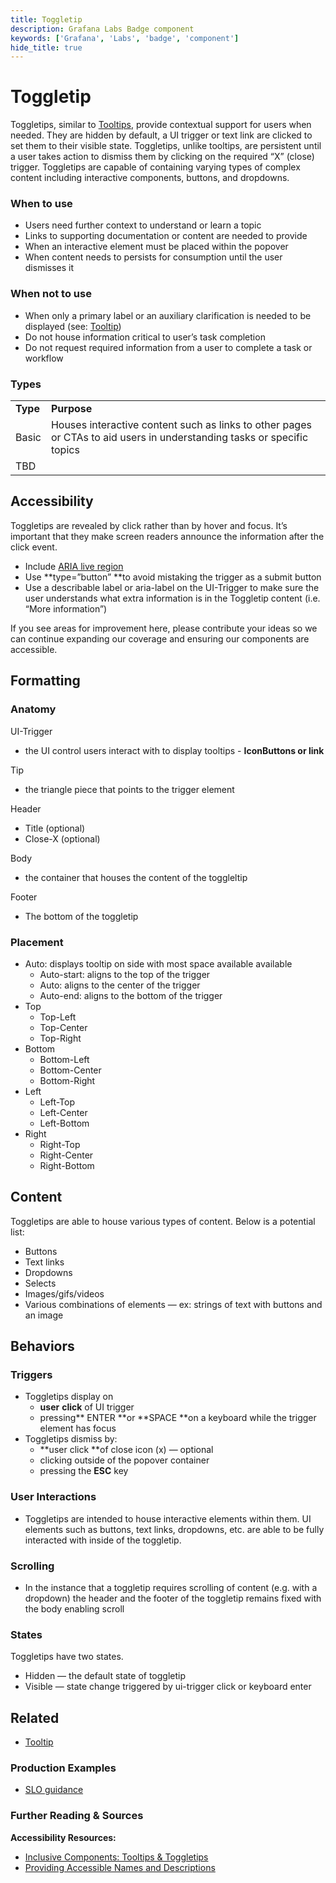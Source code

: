```yaml
---
title: Toggletip
description: Grafana Labs Badge component
keywords: ['Grafana', 'Labs', 'badge', 'component']
hide_title: true
---
```



# Toggletip <Badge text='draft' color='orange'></Badge>

Toggletips, similar to [Tooltips](/design-system/Components/tooltip), provide contextual support for users when needed. They are hidden by default, a UI trigger or text link are clicked to set them to their visible state. Toggletips, unlike tooltips, are persistent until a user takes action to dismiss them by clicking on the required “X” (close) trigger. Toggletips are capable of containing varying types of complex content including interactive components, buttons, and dropdowns.

### When to use

- Users need further context to understand or learn a topic
- Links to supporting documentation or content are needed to provide
- When an interactive element must be placed within the popover
- When content needs to persists for consumption until the user dismisses it

### When not to use

- When only a primary label or an auxiliary clarification is needed to be displayed (see: [Tooltip](/design-system/Components/tooltip))
- Do not house information critical to user’s task completion
- Do not request required information from a user to complete a task or workflow

### Types

<table>
  <tr>
    <td>
      <strong>Type</strong>
    </td>
    <td>
      <strong>Purpose</strong>
    </td>
  </tr>
  <tr>
    <td>Basic</td>
    <td>
      Houses interactive content such as links to other pages or CTAs to aid users in understanding tasks or specific
      topics
    </td>
  </tr>
  <tr>
    <td>TBD</td>
    <td></td>
  </tr>
</table>

## Accessibility

Toggletips are revealed by click rather than by hover and focus. It’s important that they make screen readers announce the information after the click event.

- Include [ARIA live region](https://developer.mozilla.org/en-US/docs/Web/Accessibility/ARIA/ARIA_Live_Regions)
- Use **type=”button” **to avoid mistaking the trigger as a submit button
- Use a describable label or aria-label on the UI-Trigger to make sure the user understands what extra information is in the Toggletip content (i.e. “More information”)

<InfoBox title="👋 &nbsp; Hi there!" severity="info">
  If you see areas for improvement here, please contribute your ideas so we can continue expanding our coverage and
  ensuring our components are accessible.
</InfoBox>

## Formatting

### Anatomy

UI-Trigger

- the UI control users interact with to display tooltips - **IconButtons or link**

Tip

- the triangle piece that points to the trigger element

Header

- Title (optional)
- Close-X (optional)

Body

- the container that houses the content of the toggleltip

Footer

- The bottom of the toggletip

### Placement

- Auto: displays tooltip on side with most space available available
  - Auto-start: aligns to the top of the trigger
  - Auto: aligns to the center of the trigger
  - Auto-end: aligns to the bottom of the trigger
- Top
  - Top-Left
  - Top-Center
  - Top-Right
- Bottom
  - Bottom-Left
  - Bottom-Center
  - Bottom-Right
- Left
  - Left-Top
  - Left-Center
  - Left-Bottom
- Right
  - Right-Top
  - Right-Center
  - Right-Bottom

## Content

Toggletips are able to house various types of content. Below is a potential list:

- Buttons
- Text links
- Dropdowns
- Selects
- Images/gifs/videos
- Various combinations of elements — ex: strings of text with buttons and an image

## Behaviors

### Triggers

- Toggletips display on
  - **user** **click** of UI trigger
  - pressing** ENTER **or **SPACE **on a keyboard while the trigger element has focus
- Toggletips dismiss by:
  - **user click **of close icon (x) — optional
  - clicking outside of the popover container
  - pressing the **ESC** key

### User Interactions

- Toggletips are intended to house interactive elements within them. UI elements such as buttons, text links, dropdowns, etc. are able to be fully interacted with inside of the toggletip.

### Scrolling

- In the instance that a toggletip requires scrolling of content (e.g. with a dropdown) the header and the footer of the toggletip remains fixed with the body enabling scroll

### States

Toggletips have two states.

- Hidden — the default state of toggletip
- Visible — state change triggered by ui-trigger click or keyboard enter

## Related

- [Tooltip](/design-system/Components/tooltip)

### Production Examples

- [SLO guidance](https://www.figma.com/file/oaki8dAryJXWyZlw1g2wh0/SLO-creation?node-id=829%3A26026)

### Further Reading & Sources

**Accessibility Resources:**

- [Inclusive Components: Tooltips & Toggletips](https://inclusive-components.design/tooltips-toggletips/)
- [Providing Accessible Names and Descriptions](https://www.w3.org/WAI/ARIA/apg/practices/names-and-descriptions/)
